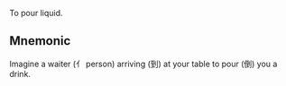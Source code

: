 To pour liquid.

## Mnemonic

Imagine a waiter (亻 person) arriving (到) at your table to pour (倒) you a drink.
